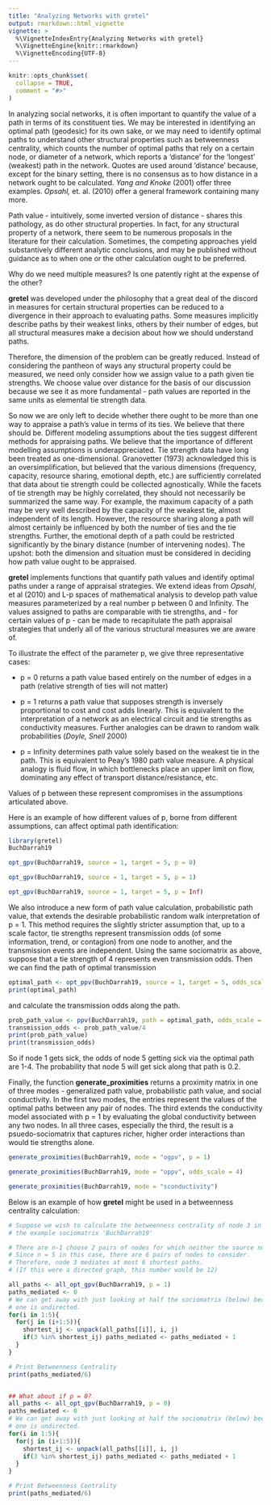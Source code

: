 ```yaml
---
title: "Analyzing Networks with gretel"
output: rmarkdown::html_vignette
vignette: >
  %\VignetteIndexEntry{Analyzing Networks with gretel}
  %\VignetteEngine{knitr::rmarkdown}
  %\VignetteEncoding{UTF-8}
---
```


```r
knitr::opts_chunk$set(
  collapse = TRUE,
  comment = "#>"
)
```

In analyzing social networks, it is often important to quantify the value of a path in terms of its constituent ties. We may be interested in identifying an optimal path (geodesic) for its own sake, or we may need to identify optimal paths to understand other structural properties such as betweenness centrality, which counts the number of optimal paths that rely on a certain node, or diameter of a network, which reports a 'distance' for the 'longest' (weakest) path in the network. Quotes are used around 'distance' because, except for the binary setting, there is no consensus as to how distance in a network ought to be calculated. *Yang and Knoke* (2001) offer three examples. *Opsahl,* et. al. (2010) offer a general framework containing many more.

Path value - intuitively, some inverted version of distance - shares this pathology, as do other structural properties. In fact, for any structural property of a network, there seem to be numerous proposals in the literature for their calculation. Sometimes, the competing approaches yield substantively different analytic conclusions, and may be published without guidance as to when one or the other calculation ought to be preferred.

Why do we need multiple measures? Is one patently right at the expense of the other? 

**gretel** was developed under the philosophy that a great deal of the discord in measures for certain structural properties can be reduced to a divergence in their approach to evaluating paths. Some measures implicitly describe paths by their weakest links, others by their number of edges, but all structural measures make a decision about how we should understand paths.

Therefore, the dimension of the problem can be greatly reduced. Instead of considering the pantheon of ways any structural property could be measured, we need only consider how we assign value to a path given tie strengths. We choose value over distance for the basis of our discussion because we see it as more fundamental - path values are reported in the same units as elemental tie strength data.

So now we are only left to decide whether there ought to be more than one way to appraise a path's value in terms of its ties. We believe that there should be. Different modeling assumptions about the ties suggest different methods for appraising paths. We believe that the importance of different modelling assumptions is underappreciated. Tie strength data have long been treated as one-dimensional. Granovetter (1973) acknowledged this is an oversimplification, but believed that the various dimensions (frequency, capacity, resource sharing, emotional depth, etc.) are sufficiently correlated that data about tie strength could be collected agnostically. While the facets of tie strength may be highly correlated, they should not necessarily be summarized the same way. For example, the maximum capacity of a path may be very well described by the capacity of the weakest tie, almost independent of its length. However, the resource sharing along a path will almost certainly be influenced by both the number of ties and the tie strengths. Further, the emotional depth of a path could be restricted significantly by the binary distance (number of intervening nodes). The upshot: both the dimension and situation must be considered in deciding how path value ought to be appraised.

**gretel** implements functions that quantify path values and identify optimal paths under a range of appraisal strategies. We extend ideas from *Opsahl*, et al (2010) and L-p spaces of mathematical analysis to develop path value measures parameterized by a real number p between 0 and Infinity. The values assigned to paths are comparable with tie strengths, and - for certain values of p - can be made to recapitulate the path appraisal strategies that underly all of the various structural measures we are aware of.

To illustrate the effect of the parameter p, we give three representative cases:

* p = 0 returns a path value based entirely on the number of edges in a path (relative strength of ties will not matter)

* p = 1 returns a path value that supposes strength is inversely proportional to cost and cost adds linearly. This is equivalent to the interpretation of a network as an electrical circuit and tie strengths as conductivity measures. Further analogies can be drawn to random walk probabilities (*Doyle, Snell* 2000)

* p = Infinity determines path value solely based on the weakest tie in the path. This is equivalent to Peay's 1980 path value measure. A physical analogy is fluid flow, in which bottlenecks place an upper limit on flow, dominating any effect of transport distance/resistance, etc.

Values of p between these represent compromises in the assumptions articulated above.

Here is an example of how different values of p, borne from different assumptions, can affect optimal path identification:

```r
library(gretel)
BuchDarrah19
```

```r
opt_gpv(BuchDarrah19, source = 1, target = 5, p = 0)
```

```r
opt_gpv(BuchDarrah19, source = 1, target = 5, p = 1)
```

```r
opt_gpv(BuchDarrah19, source = 1, target = 5, p = Inf)
```

We also introduce a new form of path value calculation, probabilistic path value, that extends the desirable probabilistic random walk interpretation of p = 1. This method requires the slightly stricter assumption that, up to a scale factor, tie strengths represent transmission odds (of some information, trend, or contagion) from one node to another, and the transmission events are independent. Using the same sociomatrix as above, suppose that a tie strength of 4 represents even transmission odds. Then we can find the path of optimal transmission 

```r
optimal_path <- opt_ppv(BuchDarrah19, source = 1, target = 5, odds_scale = 4)
print(optimal_path)
```

and calculate the transmission odds along the path.

```r
prob_path_value <- ppv(BuchDarrah19, path = optimal_path, odds_scale = 4)
transmission_odds <- prob_path_value/4
print(prob_path_value)
print(transmission_odds)
```

So if node 1 gets sick, the odds of node 5 getting sick via the optimal path are 1-4. The probability that node 5 will get sick along that path is 0.2.

Finally, the function **generate_proximities** returns a proximity matrix in one of three modes - generalized path value, probabilistic path value, and social conductivity. In the first two modes, the entries represent the values of the optimal paths between any pair of nodes. The third extends the conductivity model associated with p = 1 by evaluating the global conductivity between any two nodes. In all three cases, especially the third, the result is a psuedo-sociomatrix that captures richer, higher order interactions than would tie strengths alone.

```r
generate_proximities(BuchDarrah19, mode = "ogpv", p = 1)

generate_proximities(BuchDarrah19, mode = "oppv", odds_scale = 4)

generate_proximities(BuchDarrah19, mode = "sconductivity")
```

Below is an example of how **gretel** might be used in a betweenness centrality calculation:

```r
# Suppose we wish to calculate the betweenness centrality of node 3 in 
# the example sociomatrix 'BuchDarrah19'

# There are n-1 choose 2 pairs of nodes for which neither the source nor the target is 3
# Since n = 5 in this case, there are 6 pairs of nodes to consider.
# Therefore, node 3 mediates at most 6 shortest paths.
# (If this were a directed graph, this number would be 12)

all_paths <- all_opt_gpv(BuchDarrah19, p = 1)
paths_mediated <- 0
# We can get away with just looking at half the sociomatrix (below) because this
# one is undirected.
for(i in 1:5){
  for(j in (i+1:5)){
    shortest_ij <- unpack(all_paths[[i]], i, j)
    if(3 %in% shortest_ij) paths_mediated <- paths_mediated + 1
  }
}

# Print Betweenness Centrality
print(paths_mediated/6)


## What about if p = 0?
all_paths <- all_opt_gpv(BuchDarrah19, p = 0)
paths_mediated <- 0
# We can get away with just looking at half the sociomatrix (below) because this
# one is undirected.
for(i in 1:5){
  for(j in (i+1:5)){
    shortest_ij <- unpack(all_paths[[i]], i, j)
    if(3 %in% shortest_ij) paths_mediated <- paths_mediated + 1
  }
}

# Print Betweenness Centrality
print(paths_mediated/6)

```